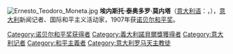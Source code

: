 [[File:Ernesto_Teodoro_Moneta.jpg|thumb]]
'''埃内斯托·泰奥多罗·莫内塔'''（[[意大利语|意大利语]]：'''{{lang|it|Ernesto Teodoro Moneta}}'''，{{bd|1833年|9月20日|1918年|2月10日|}}），[[意大利|意大利]]新闻记者、国际和平主义活动家，1907年获[[诺贝尔和平奖|诺贝尔和平奖]]。

{{Italy-bio-stub}}
{{诺贝尔和平奖获得者 (1901年-1925年)}}
{{Authority control}}
{{DEFAULTSORT:Moneta, Ernesto Teodoro}}
[[Category:诺贝尔和平奖获得者|Category:诺贝尔和平奖获得者]]
[[Category:義大利諾貝爾獎獲得者|Category:義大利諾貝爾獎獲得者]]
[[Category:意大利记者|Category:意大利记者]]
[[Category:和平主義者|Category:和平主義者]]
[[Category:意大利罗马天主教徒|Category:意大利罗马天主教徒]]